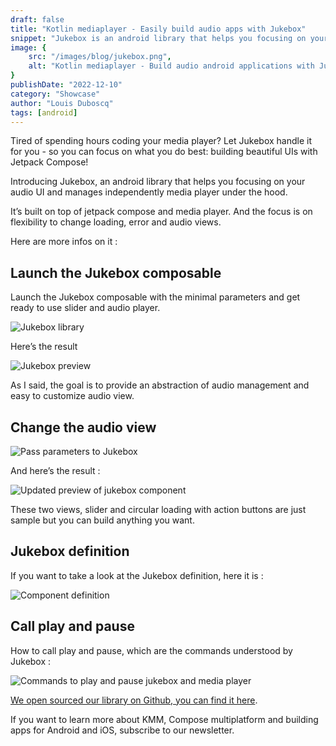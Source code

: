 ```yaml
---
draft: false
title: "Kotlin mediaplayer - Easily build audio apps with Jukebox"
snippet: "Jukebox is an android library that helps you focusing on your audio UI and manages independently the android.media.MediaPlayer under the hood."
image: {
    src: "/images/blog/jukebox.png",
    alt: "Kotlin mediaplayer - Build audio android applications with Jukebox library"
}
publishDate: "2022-12-10"
category: "Showcase"
author: "Louis Duboscq"
tags: [android]
--- 
```


Tired of spending hours coding your media player? Let Jukebox handle it for you - so you can focus on what you do best: building beautiful UIs with Jetpack Compose!

Introducing Jukebox, an android library that helps you focusing on your audio UI and manages independently media player under the hood.

It’s built on top of jetpack compose and media player. And the focus is on flexibility to change loading, error and audio views.

Here are more infos on it :

## Launch the Jukebox composable

Launch the Jukebox composable with the minimal parameters and get ready to use slider and audio player.

![Jukebox library](https://cdn.hashnode.com/res/hashnode/image/upload/v1670503207258/ODov6NKco.png?auto=compress,format&format=webp)

Here’s the result

![Jukebox preview](https://cdn.hashnode.com/res/hashnode/image/upload/v1670503222514/XLEmo4alG.png?auto=compress,format&format=webp)

As I said, the goal is to provide an abstraction of audio management and easy to customize audio view.

## Change the audio view

![Pass parameters to Jukebox](https://cdn.hashnode.com/res/hashnode/image/upload/v1670503232782/F-8Sm2XD_.png?auto=compress,format&format=webp)

And here’s the result :

![Updated preview of jukebox component](https://cdn.hashnode.com/res/hashnode/image/upload/v1670503251105/p4y0Z_CZh.png?auto=compress,format&format=webp)

These two views, slider and circular loading with action buttons are just sample but you can build anything you want.

## Jukebox definition

If you want to take a look at the Jukebox definition, here it is :

![Component definition](https://cdn.hashnode.com/res/hashnode/image/upload/v1670503287758/Jv5LaTyK_.png?auto=compress,format&format=webp)

## Call play and pause

How to call play and pause, which are the commands understood by Jukebox :

![Commands to play and pause jukebox and media player](https://cdn.hashnode.com/res/hashnode/image/upload/v1670503302645/8OssDheU9.png?auto=compress,format&format=webp)

[We open sourced our library on Github, you can find it here](https://github.com/LouisDuboscq/Jukebox).

If you want to learn more about KMM, Compose multiplatform and building apps for Android and iOS, subscribe to our newsletter.
